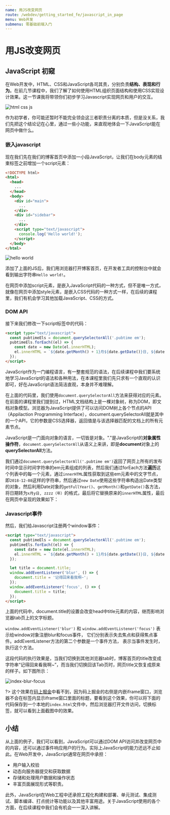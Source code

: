 ```yaml
---
name: 用JS改变网页
route: /webdev/getting_started_fe/javascript_in_page
menu: Web开发
submenu: 零基础前端入门
---
```



# 用JS改变网页

## JavaScript 初窥

在Web开发中，HTML、CSS和JavaScript各司其责，分别负责**结构、表现和行为**。在前几节课程中，我们了解了如何使用HTML组织页面结构和使用CSS实现设计效果。这一节课我将带领你们初步学习Javascript实现网页和用户的交互。

![html css js](public/html-css-javascript.jpg)

作为初学者，你可能还暂时不能完全领会这三者职责分离的本质，但是没关系，我们先把这个结论记在心里，通过一些小功能，来直观地体会一下JavaScript能在网页中做什么。

### 嵌入javascript

现在我们先在我们的博客首页中添加一小段JavaScript，让我们在body元素的结束标签之前增加一个script元素：

```html
<!DOCTYPE html>
<html>
  <head>
    ...
  </head>
  <body>
    <div id="main">
      ...
    </div>
    <div id="sidebar">
      ...
    </div>
    <script type="text/javascript">
      console.log('Hello world!');
    </script>    
  </body>
</html>
```

![hello world](public/index-js-console2.jpg)

添加了上面的JS后，我们用浏览器打开博客首页，在开发者工具的控制台中就会看到输出字符串`Hello world!`。

在网页中添加script元素，是嵌入JavaScript代码的一种方式，但不是唯一方式，就像在网页中添加style元素，是嵌入CSS代码的一种方式一样，在后续的课程里，我们有机会学习其他加载JavaScript、CSS的方式。

### DOM API

接下来我们修改一下script标签中的代码：

```html
<script type="text/javascript">
  const pubtimeEls = document.querySelectorAll('.pubtime em');
  pubtimeEls.forEach((el) => {
    const date = new Date(el.innerHTML);
    el.innerHTML = `${date.getMonth() + 1}月${date.getDate()}日, ${date.getFullYear()}`;
  });
</script>
```

JavaScript作为一门编程语言，有一整套规范的语法，在后续课程中我们要系统地学习JavaScript的语法和各种用法，在本课程里我们先只求有一个直观的认识即可，好在JavaScript语法简洁直观，本身并不难理解。

在上面的代码里，我们使用`document.querySelectorAll`方法来获得对应的元素。在前面的课程里我们提到过，HTML文档结构上是一棵对象树，称为DOM，即文档对象模型。浏览器为JavaScript提供了可以访问DOM树上各个节点的API（Appilaction Programming Interface），document.querySelectorAll就是其中的一个API，它的参数是CSS选择器，返回值是与该选择器匹配的文档上的所有元素节点。

JavaScript是一门面向对象的语言，一切皆是对象。"."是JavaScript的**对象属性操作符**，`document.querySelectorAll`从语义上来讲，即是**document**对象上的**querySelectorAll**方法。

我们通过`document.querySelectorAll('.pubtime em')`返回了网页上所有的发布时间中显示时间字符串的em元素组成的列表，然后我们通过forEach方法**遍历**这个列表中的每一个元素，通过`innerHTML`属性获取到这些em元素中的文字节点，即`2018-12-08`这样的字符串，然后通过`new Date`使用这些字符串构造出Date类型的对象，然后利用Date对象的`getFullYear()`、`getMonth()`和`getDate()`各方法，将日期转为`x月y日, zzzz（年）`的格式，最后将它替换原来的`innerHTML`属性，最后在网页中呈现的效果如下：

<JCode codeId="7105278769576968206"/>

### Javascript事件

然后，我们给Javascript注册两个window事件：

```html
<script type="text/javascript">
  const pubtimeEls = document.querySelectorAll('.pubtime em');
  pubtimeEls.forEach((el) => {
    const date = new Date(el.innerHTML);
    el.innerHTML = `${date.getMonth() + 1}月${date.getDate()}日, ${date.getFullYear()}`;
  });

  let title = document.title;
  window.addEventListener('blur', () => {
    document.title = '记得回来看我啊~';
  });
  window.addEventListener('focus', () => {
    document.title = title;
  });
</script>
```

上面的代码中，document.title的设置会改变head中title元素的内容，继而影响浏览器tab页上的文字标题。

`window.addEventListener('blur')` 和 `window.addEventListener('focus')` 表示给window对象注册blur和focus事件， 它们分别表示失去焦点和获得焦点事件。addEventListener方法的第二个参数是一个事件方法， 表示当事件发生时，执行这个方法。

这段代码的执行效果是，当我们切换到其他浏览器tab时，博客首页的title改变成字符串“记得回来看我啊~”，而当我们切换回该Tab页时，网页title又恢复成原来的样子。如下图所示：

![index-blur-focus](public/index-blur-focus.jpg)

?> 这个效果在[码上掘金](https://code.juejin.cn)中看不到，因为码上掘金的右侧是内嵌iframe窗口，浏览器不会在标签内显示iframe窗口里面的标题，要看到这个效果，你可以将下面的代码保存到一个本地的`index.html`文件中，然后浏览器打开文件访问，切换标签，就可以看到上面截图中的效果。

<JCode codeId="7105283021548290079"/>

## 小结

从上面的例子，我们可以看到，JavaScript可以通过DOM API访问并改变网页中的内容，还可以通过事件响应用户的行为。实际上JavaScript的能力还远不止如此。在Web开发中，JavaScript通常在网页中承担：

- 用户输入校验
- 动态向服务器提交和获取数据
- 存储和处理用户数据和操作状态
- 丰富页面展现形式等职责。

此外，JavaScript在Web工程中还承担工程化构建和部署、单元测试、集成测试、脚本编译、打点统计等功能以及其他丰富用途。关于JavaScript使用的各个方面，在后续课程中我们会有机会一一深入讲解。